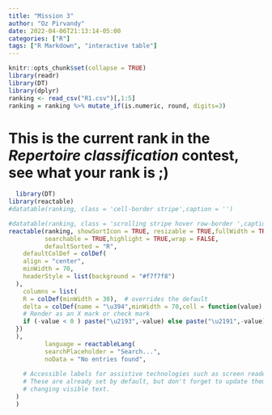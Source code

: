 ```yaml
---
title: "Mission 3"
author: "Oz Pirvandy"
date: 2022-04-06T21:13:14-05:00
categories: ["R"]
tags: ["R Markdown", "interactive table"]
---
```


```r
knitr::opts_chunk$set(collapse = TRUE)
library(readr)
library(DT)
library(dplyr) 
ranking <- read_csv("R1.csv")[,1:5]
ranking = ranking %>% mutate_if(is.numeric, round, digits=3)
```

# This is the current rank in the *Repertoire classification* contest, see what your rank is ;)



```r
  library(DT)
library(reactable)
#datatable(ranking, class = 'cell-border stripe',caption = '')

#datatable(ranking, class = 'scrolling stripe hover row-border ',caption = '')
reactable(ranking, showSortIcon = TRUE, resizable = TRUE,fullWidth = TRUE,
          searchable = TRUE,highlight = TRUE,wrap = FALSE, 
          defaultSorted = "R",
    defaultColDef = colDef(
    align = "center",
    minWidth = 70,
    headerStyle = list(background = "#f7f7f8")
  ),        
    columns = list(
    R = colDef(minWidth = 30),  # overrides the default
    delta = colDef(name = "\u394",minWidth = 70,cell = function(value) {
    # Render as an X mark or check mark
    if (-value < 0 ) paste("\u2193",-value) else paste("\u2191",-value)
  })
  ),
          language = reactableLang(
          searchPlaceholder = "Search...",
          noData = "No entries found",
          
    # Accessible labels for assistive technologies such as screen readers.
    # These are already set by default, but don't forget to update them when
    # changing visible text.
  )
  )
```


